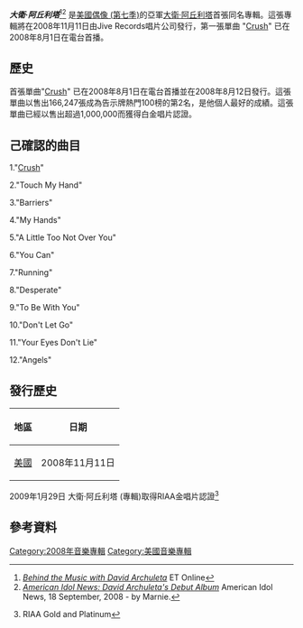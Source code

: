 {{Link style|time=2015-12-13T13:09:05+00:00}}
{{Infobox album
| Name        = 大衛·阿丘利塔
| Type        = 錄音室專輯
| Artist      = [[大衛·阿丘利塔|大衛·阿丘利塔]]
| Cover       = 
| Released    = 2008年11月11日
| Recorded    = 2008年
| Genre       = [[流行音樂|流行音樂]]、[[R&B|R&B]]、[[靈魂樂|靈魂樂]]
| Length      = 
| Label       = Jive Records
| Producer    = Emanuel "Eman" Kiriakou
| Reviews     =
| Last album  =
| This album  = '''''大衛·阿丘利塔'''''<br/>(2008年)
| Next album  =
| Misc        = {{Singles
| Name        = 大衛·阿丘利塔
| Type        = 錄音室
| Single 1    = [[:en:Crush_(David_Archuleta_song)|Crush]]
| Single 1 date = 2008年8月1日
}}
}}
'''''大衛·阿丘利塔'''''<ref name="ET album">[http://www.etonline.com/news/2008/09/65586/ ''Behind the Music with David Archuleta''] {{Wayback|url=http://www.etonline.com/news/2008/09/65586/ |date=20081019233751 }} ET Online</ref><ref name="AI News DA album">[http://www.americanidol.com/news/view/?pid=1418 ''American Idol News: David Archuleta's Debut Album''] {{Wayback|url=http://www.americanidol.com/news/view/?pid=1418 |date=20080920071903 }} American Idol News, 18 September, 2008 - by Marnie.</ref> 是[[美國偶像_(第七季)|美國偶像 (第七季)]]的亞軍[[大衛·阿丘利塔|大衛·阿丘利塔]]首張同名專輯。這張專輯將在2008年11月11日由Jive Records唱片公司發行，第一張單曲 "[[:en:Crush_(David_Archuleta_song)|Crush]]" 已在2008年8月1日在電台首播。

==歷史==
首張單曲"[[:en:Crush_(David_Archuleta_song)|Crush]]" 已在2008年8月1日在電台首播並在2008年8月12日發行。這張單曲以售出166,247張成為告示牌熱門100榜的第2名，是他個人最好的成績。這張單曲已經以售出超過1,000,000而獲得白金唱片認證。
==己確認的曲目==
1."[[:en:Crush_(David_Archuleta_song)|Crush]]"

2."Touch My Hand"

3."Barriers"

4."My Hands"

5."A Little Too Not Over You"

6."You Can"

7."Running"

8."Desperate"

9."To Be With You"

10."Don't Let Go"

11."Your Eyes Don't Lie"

12."Angels"

==發行歷史==
{| class="wikitable"
|-
!地區
!日期
|-
|[[美國|美國]]
|rowspan="1"|2008年11月11日
|}
2009年1月29日 大衛·阿丘利塔 (專輯)取得RIAA金唱片認證<ref>{{cite web |url=http://www.riaa.com/goldandplatinumdata.php?table=SEARCH_RESULTS |title=存档副本 |accessdate=2008-11-13 |archive-date=2016-01-05 |archive-url=https://web.archive.org/web/20160105133924/http://www.riaa.com/goldandplatinumdata.php?table=SEARCH_RESULTS |dead-url=no }}RIAA Gold and Platinum</ref>

==參考資料==
{{Reflist}}

[[Category:2008年音樂專輯|Category:2008年音樂專輯]]
[[Category:美國音樂專輯|Category:美國音樂專輯]]